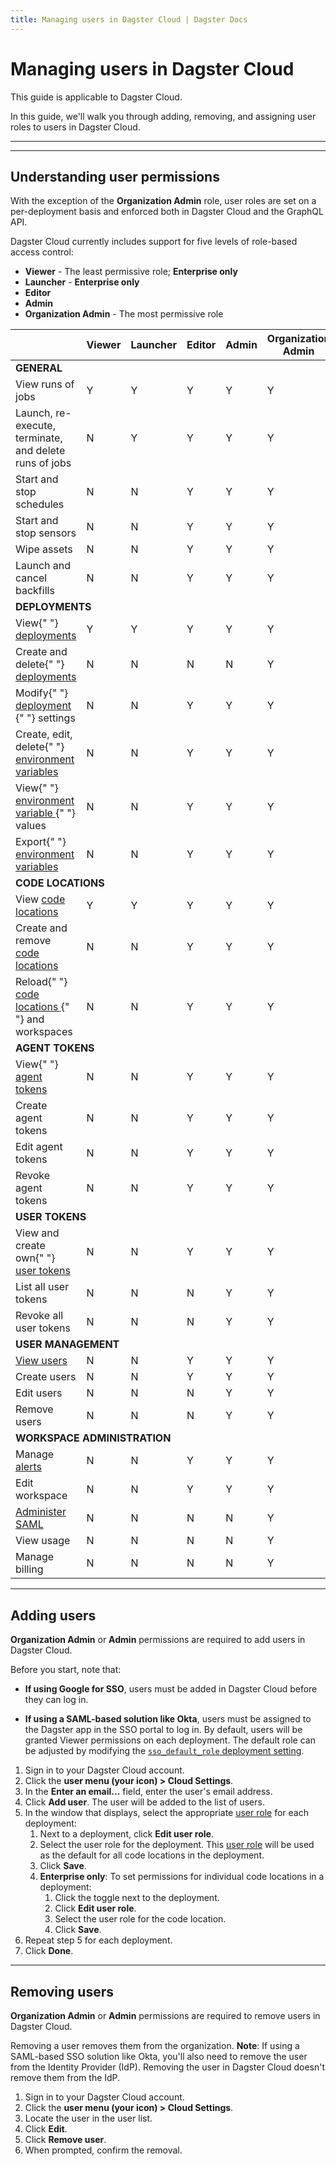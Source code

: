 ```yaml
---
title: Managing users in Dagster Cloud | Dagster Docs
---
```


# Managing users in Dagster Cloud

<Note>This guide is applicable to Dagster Cloud.</Note>

In this guide, we'll walk you through adding, removing, and assigning user roles to users in Dagster Cloud.

---




---

## Understanding user permissions

With the exception of the **Organization Admin** role, user roles are set on a per-deployment basis and enforced both in Dagster Cloud and the GraphQL API.

Dagster Cloud currently includes support for five levels of role-based access control:

- **Viewer** - The least permissive role; **Enterprise only**
- **Launcher** - **Enterprise only**
- **Editor**
- **Admin**
- **Organization Admin** - The most permissive role

<table>
  <thead>
    <tr>
      <th>&nbsp;</th>
      <th>Viewer</th>
      <th>Launcher</th>
      <th>Editor</th>
      <th>Admin</th>
      <th>Organization Admin</th>
    </tr>
  </thead>
  <tbody>
    <tr>
      <td colspan="5">
        <strong>GENERAL</strong>
      </td>
    </tr>
    <tr>
      <td>View runs of jobs</td>
      <td className="bg-green-50">Y</td>
      <td className="bg-green-50">Y</td>
      <td className="bg-green-50">Y</td>
      <td className="bg-green-50">Y</td>
      <td className="bg-green-50">Y</td>
    </tr>
    <tr>
      <td>Launch, re-execute, terminate, and delete runs of jobs</td>
      <td className="bg-red-50">N</td>
      <td className="bg-green-50">Y</td>
      <td className="bg-green-50">Y</td>
      <td className="bg-green-50">Y</td>
      <td className="bg-green-50">Y</td>
    </tr>
    <tr>
      <td>Start and stop schedules</td>
      <td className="bg-red-50">N</td>
      <td className="bg-red-50">N</td>
      <td className="bg-green-50">Y</td>
      <td className="bg-green-50">Y</td>
      <td className="bg-green-50">Y</td>
    </tr>
    <tr>
      <td>Start and stop sensors</td>
      <td className="bg-red-50">N</td>
      <td className="bg-red-50">N</td>
      <td className="bg-green-50">Y</td>
      <td className="bg-green-50">Y</td>
      <td className="bg-green-50">Y</td>
    </tr>
    <tr>
      <td>Wipe assets</td>
      <td className="bg-red-50">N</td>
      <td className="bg-red-50">N</td>
      <td className="bg-green-50">Y</td>
      <td className="bg-green-50">Y</td>
      <td className="bg-green-50">Y</td>
    </tr>
    <tr>
      <td>Launch and cancel backfills</td>
      <td className="bg-red-50">N</td>
      <td className="bg-red-50">N</td>
      <td className="bg-green-50">Y</td>
      <td className="bg-green-50">Y</td>
      <td className="bg-green-50">Y</td>
    </tr>
    <tr>
      <td colspan="5">
        <strong>DEPLOYMENTS</strong>
      </td>
    </tr>
    <tr>
      <td>
        View{" "}
        <a href="/dagster-cloud/developing-testing/managing-deployments">
          deployments
        </a>
      </td>
      <td className="bg-green-50">Y</td>
      <td className="bg-green-50">Y</td>
      <td className="bg-green-50">Y</td>
      <td className="bg-green-50">Y</td>
      <td className="bg-green-50">Y</td>
    </tr>
    <tr>
      <td>
        Create and delete{" "}
        <a href="/dagster-cloud/developing-testing/managing-deployments">
          deployments
        </a>
      </td>
      <td className="bg-red-50">N</td>
      <td className="bg-red-50">N</td>
      <td className="bg-red-50">N</td>
      <td className="bg-red-50">N</td>
      <td className="bg-green-50">Y</td>
    </tr>
    <tr>
      <td>
        Modify{" "}
        <a href="/dagster-cloud/developing-testing/managing-deployments">
          deployment
        </a>{" "}
        settings
      </td>
      <td className="bg-red-50">N</td>
      <td className="bg-red-50">N</td>
      <td className="bg-green-50">Y</td>
      <td className="bg-green-50">Y</td>
      <td className="bg-green-50">Y</td>
    </tr>
    <tr>
      <td>
        Create, edit, delete{" "}
        <a href="/dagster-cloud/developing-testing/environment-variables-and-secrets">
          environment variables
        </a>
      </td>
      <td className="bg-red-50">N</td>
      <td className="bg-red-50">N</td>
      <td className="bg-green-50">Y</td>
      <td className="bg-green-50">Y</td>
      <td className="bg-green-50">Y</td>
    </tr>
    <tr>
      <td>
        View{" "}
        <a href="/dagster-cloud/developing-testing/environment-variables-and-secrets">
          environment variable
        </a>{" "}
        values
      </td>
      <td className="bg-red-50">N</td>
      <td className="bg-red-50">N</td>
      <td className="bg-green-50">Y</td>
      <td className="bg-green-50">Y</td>
      <td className="bg-green-50">Y</td>
    </tr>
    <tr>
      <td>
        Export{" "}
        <a href="/dagster-cloud/developing-testing/environment-variables-and-secrets##exporting-variables-to-a-env-file">
          environment variables
        </a>
      </td>
      <td className="bg-red-50">N</td>
      <td className="bg-red-50">N</td>
      <td className="bg-green-50">Y</td>
      <td className="bg-green-50">Y</td>
      <td className="bg-green-50">Y</td>
    </tr>
    <tr>
      <td colspan="5">
        <strong>CODE LOCATIONS</strong>
      </td>
    </tr>
    <tr>
      <td>
        View
        <a href="/dagster-cloud/developing-testing/code-locations">
          code locations
        </a>
      </td>
      <td className="bg-green-50">Y</td>
      <td className="bg-green-50">Y</td>
      <td className="bg-green-50">Y</td>
      <td className="bg-green-50">Y</td>
      <td className="bg-green-50">Y</td>
    </tr>
    <tr>
      <td>
        Create and remove
        <a href="/dagster-cloud/developing-testing/code-locations">
          code locations
        </a>
      </td>
      <td className="bg-red-50">N</td>
      <td className="bg-red-50">N</td>
      <td className="bg-green-50">Y</td>
      <td className="bg-green-50">Y</td>
      <td className="bg-green-50">Y</td>
    </tr>
    <tr>
      <td>
        Reload{" "}
        <a href="/dagster-cloud/developing-testing/code-locations">
          code locations
        </a>{" "}
        and workspaces
      </td>
      <td className="bg-red-50">N</td>
      <td className="bg-red-50">N</td>
      <td className="bg-green-50">Y</td>
      <td className="bg-green-50">Y</td>
      <td className="bg-green-50">Y</td>
    </tr>
    <tr>
      <td colspan="5">
        <strong>AGENT TOKENS</strong>
      </td>
    </tr>
    <tr>
      <td>
        View{" "}
        <a href="/dagster-cloud/account/managing-user-agent-tokens#managing-agent-tokens">
          agent tokens
        </a>
      </td>
      <td className="bg-red-50">N</td>
      <td className="bg-red-50">N</td>
      <td className="bg-green-50">Y</td>
      <td className="bg-green-50">Y</td>
      <td className="bg-green-50">Y</td>
    </tr>
    <tr>
      <td>Create agent tokens</td>
      <td className="bg-red-50">N</td>
      <td className="bg-red-50">N</td>
      <td className="bg-green-50">Y</td>
      <td className="bg-green-50">Y</td>
      <td className="bg-green-50">Y</td>
    </tr>
    <tr>
      <td>Edit agent tokens</td>
      <td className="bg-red-50">N</td>
      <td className="bg-red-50">N</td>
      <td className="bg-green-50">Y</td>
      <td className="bg-green-50">Y</td>
      <td className="bg-green-50">Y</td>
    </tr>
    <tr>
      <td>Revoke agent tokens</td>
      <td className="bg-red-50">N</td>
      <td className="bg-red-50">N</td>
      <td className="bg-green-50">Y</td>
      <td className="bg-green-50">Y</td>
      <td className="bg-green-50">Y</td>
    </tr>
    <tr>
      <td colspan="5">
        <strong>USER TOKENS</strong>
      </td>
    </tr>
    <tr>
      <td>
        View and create own{" "}
        <a href="/dagster-cloud/account/managing-user-agent-tokens#managing-user-tokens">
          user tokens
        </a>
      </td>
      <td className="bg-red-50">N</td>
      <td className="bg-red-50">N</td>
      <td className="bg-green-50">Y</td>
      <td className="bg-green-50">Y</td>
      <td className="bg-green-50">Y</td>
    </tr>
    <tr>
      <td>List all user tokens</td>
      <td className="bg-red-50">N</td>
      <td className="bg-red-50">N</td>
      <td className="bg-red-50">N</td>
      <td className="bg-green-50">Y</td>
      <td className="bg-green-50">Y</td>
    </tr>
    <tr>
      <td>Revoke all user tokens</td>
      <td className="bg-red-50">N</td>
      <td className="bg-red-50">N</td>
      <td className="bg-red-50">N</td>
      <td className="bg-green-50">Y</td>
      <td className="bg-green-50">Y</td>
    </tr>
    <tr>
      <td colspan="5">
        <strong>USER MANAGEMENT</strong>
      </td>
    </tr>
    <tr>
      <td>
        <a href="/dagster-cloud/account/managing-users">View users</a>
      </td>
      <td className="bg-red-50">N</td>
      <td className="bg-red-50">N</td>
      <td className="bg-green-50">Y</td>
      <td className="bg-green-50">Y</td>
      <td className="bg-green-50">Y</td>
    </tr>
    <tr>
      <td>Create users</td>
      <td className="bg-red-50">N</td>
      <td className="bg-red-50">N</td>
      <td className="bg-green-50">Y</td>
      <td className="bg-green-50">Y</td>
      <td className="bg-green-50">Y</td>
    </tr>
    <tr>
      <td>Edit users</td>
      <td className="bg-red-50">N</td>
      <td className="bg-red-50">N</td>
      <td className="bg-red-50">N</td>
      <td className="bg-green-50">Y</td>
      <td className="bg-green-50">Y</td>
    </tr>
    <tr>
      <td>Remove users</td>
      <td className="bg-red-50">N</td>
      <td className="bg-red-50">N</td>
      <td className="bg-red-50">N</td>
      <td className="bg-green-50">Y</td>
      <td className="bg-green-50">Y</td>
    </tr>
    <tr>
      <td colspan="5">
        <strong>WORKSPACE ADMINISTRATION</strong>
      </td>
    </tr>
    <tr>
      <td>
        Manage <a href="/dagster-cloud/account/setting-up-alerts">alerts</a>
      </td>
      <td className="bg-red-50">N</td>
      <td className="bg-red-50">N</td>
      <td className="bg-green-50">Y</td>
      <td className="bg-green-50">Y</td>
      <td className="bg-green-50">Y</td>
    </tr>
    <tr>
      <td>Edit workspace</td>
      <td className="bg-red-50">N</td>
      <td className="bg-red-50">N</td>
      <td className="bg-green-50">Y</td>
      <td className="bg-green-50">Y</td>
      <td className="bg-green-50">Y</td>
    </tr>
    <tr>
      <td>
        <a href="/dagster-cloud/account/authentication">Administer SAML</a>
      </td>
      <td className="bg-red-50">N</td>
      <td className="bg-red-50">N</td>
      <td className="bg-red-50">N</td>
      <td className="bg-red-50">N</td>
      <td className="bg-green-50">Y</td>
    </tr>
    <tr>
      <td>View usage</td>
      <td className="bg-red-50">N</td>
      <td className="bg-red-50">N</td>
      <td className="bg-red-50">N</td>
      <td className="bg-red-50">N</td>
      <td className="bg-green-50">Y</td>
    </tr>
    <tr>
      <td>Manage billing</td>
      <td className="bg-red-50">N</td>
      <td className="bg-red-50">N</td>
      <td className="bg-red-50">N</td>
      <td className="bg-red-50">N</td>
      <td className="bg-green-50">Y</td>
    </tr>
  </tbody>
</table>

---

## Adding users

<Note>
  <strong>Organization Admin</strong> or <strong>Admin</strong> permissions are
  required to add users in Dagster Cloud.
</Note>

Before you start, note that:

- **If using Google for SSO**, users must be added in Dagster Cloud before they can log in.

- **If using a SAML-based solution like Okta**, users must be assigned to the Dagster app in the SSO portal to log in. By default, users will be granted Viewer permissions on each deployment. The default role can be adjusted by modifying the [`sso_default_role` deployment setting](/dagster-cloud/developing-testing/deployment-settings-reference#sso-default-role).

1. Sign in to your Dagster Cloud account.
2. Click the **user menu (your icon) > Cloud Settings**.
3. In the **Enter an email...** field, enter the user's email address.
4. Click **Add user**. The user will be added to the list of users.
5. In the window that displays, select the appropriate [user role](#understanding-user-roles) for each deployment:
   1. Next to a deployment, click **Edit user role**.
   2. Select the user role for the deployment. This [user role](#understanding-user-roles) will be used as the default for all code locations in the deployment.
   3. Click **Save**.
   4. **Enterprise only**: To set permissions for individual code locations in a deployment:
      1. Click the toggle next to the deployment.
      2. Click **Edit user role**.
      3. Select the user role for the code location.
      4. Click **Save**.
6. Repeat step 5 for each deployment.
7. Click **Done**.

---

## Removing users

<Note>
  <strong>Organization Admin</strong> or <strong>Admin</strong> permissions are
  required to remove users in Dagster Cloud.
</Note>

Removing a user removes them from the organization. **Note**: If using a SAML-based SSO solution like Okta, you'll also need to remove the user from the Identity Provider (IdP). Removing the user in Dagster Cloud doesn't remove them from the IdP.

1. Sign in to your Dagster Cloud account.
2. Click the **user menu (your icon) > Cloud Settings**.
3. Locate the user in the user list.
4. Click **Edit**.
5. Click **Remove user**.
6. When prompted, confirm the removal.